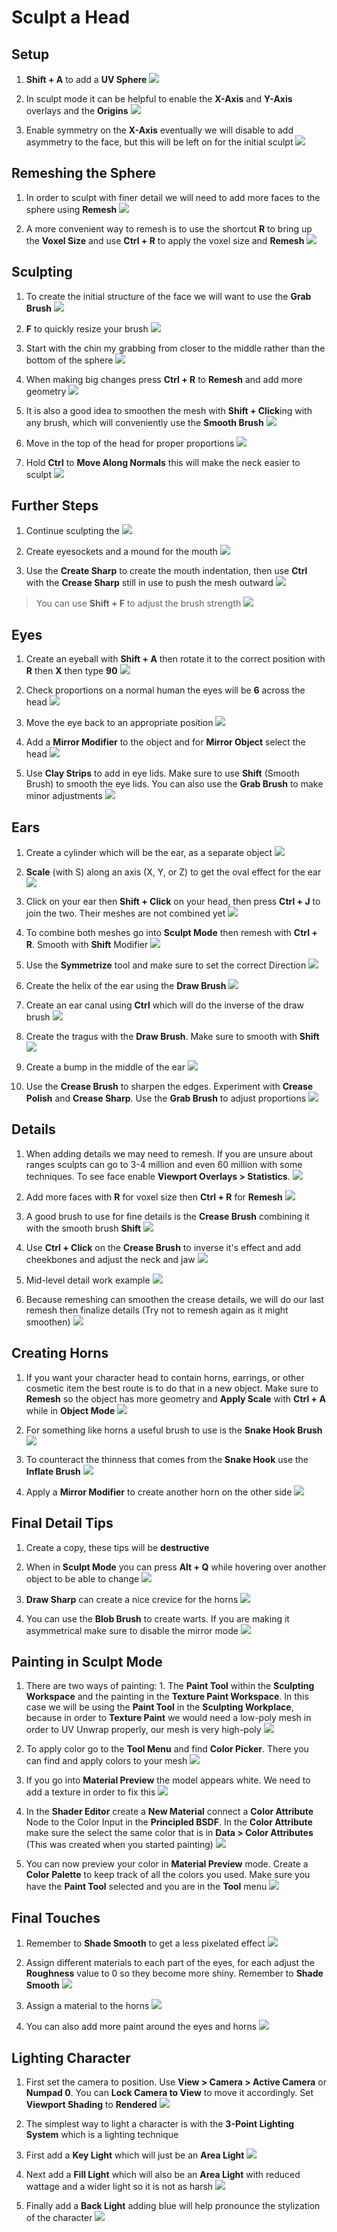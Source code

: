 # Sculpt a Head

## Setup
1. **Shift + A** to add a **UV Sphere**
![](./assets/create-uv-sphere.png)

2. In sculpt mode it can be helpful to enable the **X-Axis** and **Y-Axis** overlays and the **Origins**
![](./assets/helpful-gizmos-in-sculpt.png)

3. Enable symmetry on the **X-Axis** eventually we will disable to add asymmetry to the face, but this will be left on for the initial sculpt
![](./assets/enable-x-symmetry.png)

## Remeshing the Sphere
1. In order to sculpt with finer detail we will need to add more faces to the sphere using **Remesh**
![](./assets/remesh-menu-item.png)

2. A more convenient way to remesh is to use the shortcut **R** to bring up the **Voxel Size** and use **Ctrl + R** to apply the voxel size and **Remesh**
![](./assets/remesh-with-shortcuts.gif)


## Sculpting
1. To create the initial structure of the face we will want to use the **Grab Brush**
![](./assets/grab-brush.png)

2. **F** to quickly resize your brush
![](./assets/change-brush-size.gif)

3. Start with the chin my grabbing from closer to the middle rather than the bottom of the sphere
![](./assets/start-with-chin.gif)

4. When making big changes press **Ctrl + R** to **Remesh** and add more geometry
![](./assets/remesh-after-big-changes.gif)

5. It is also a good idea to smoothen the mesh with **Shift + Click**ing with any brush, which will conveniently use the **Smooth Brush**
![](./assets/smooth-shift-modifier.gif)

6. Move in the top of the head for proper proportions
![](./assets/add-more-head-structure.gif)

7. Hold **Ctrl** to **Move Along Normals** this will make the neck easier to sculpt
![](./assets/add-neck-with-normals.gif)

## Further Steps
1. Continue sculpting the 
![](./assets/make-neck-and-more.png)

2. Create eyesockets and a mound for the mouth
![](./assets/eyesockets-and-mound.png)

3. Use the **Create Sharp** to create the mouth indentation, then use **Ctrl** with the **Crease Sharp** still in use to push the mesh outward
![](./assets/lips-sculpt.png)
> You can use **Shift + F** to adjust the brush strength
> ![](./assets/adjust-brush-strength.gif)

## Eyes
1. Create an eyeball with **Shift + A** then rotate it to the correct position with **R** then **X** then type **90**
![](./assets/add-sphere-for-eyeball.png)

2. Check proportions on a normal human the eyes will be **6** across the head
![](./assets/eye-proportions.png)

3. Move the eye back to an appropriate position
![](./assets/move-the-eye-back.png)

4. Add a **Mirror Modifier** to the object and for **Mirror Object** select the head
![](./assets/mirror-eyes.png)

5. Use **Clay Strips** to add in eye lids. Make sure to use **Shift** (Smooth Brush) to smooth the eye lids. You can also use the **Grab Brush** to make minor adjustments
![](./assets/clay-strips-for-eye-lids.png)

## Ears
1. Create a cylinder which will be the ear, as a separate object
![](./assets/create-cylinder-ear.gif)

2. **Scale** (with S) along an axis (X, Y, or Z) to get the oval effect for the ear
![](./assets/scale-along-axis.gif)

3. Click on your ear then **Shift + Click** on your head, then press **Ctrl + J** to join the two. Their meshes are not combined yet
![](./assets/join-ear-to-head.gif)

4. To combine both meshes go into **Sculpt Mode** then remesh with **Ctrl + R**. Smooth with **Shift** Modifier
![](./assets/remesh-to-combine-ear.gif)

5. Use the **Symmetrize** tool and make sure to set the correct Direction
![](./assets/symmetrize-ear.png)

6. Create the helix of the ear using the **Draw Brush**
![](./assets/sculpt-helix.png)

7. Create an ear canal using **Ctrl** which will do the inverse of the draw brush
![](./assets/create-ear-canal.png)

8. Create the tragus with the **Draw Brush**. Make sure to smooth with **Shift**
![](./assets/create-tragus.png)

9. Create a bump in the middle of the ear
![](./assets/create-bump.png)

10. Use the **Crease Brush** to sharpen the edges. Experiment with **Crease Polish** and **Crease Sharp**. Use the **Grab Brush** to adjust proportions
![](./assets/crease-brush-ear.png)

## Details
1. When adding details we may need to remesh. If you are unsure about ranges sculpts can go to 3-4 million and even 60 million with some techniques. To see face enable **Viewport Overlays > Statistics**. 
![](./assets/show-face-count.png)

2. Add more faces with **R** for voxel size then **Ctrl + R** for **Remesh**
![](./assets/add-more-geometry.png)

3. A good brush to use for fine details is the **Crease Brush** combining it with the smooth brush **Shift**
![](./assets/crease-brush-initial-detail.png)

4. Use **Ctrl + Click** on the **Crease Brush** to inverse it's effect and add cheekbones and adjust the neck and jaw
![](./assets/cheek-bones-crease-brush.png)

5. Mid-level detail work example
![](./assets/head-details.png)

6. Because remeshing can smoothen the crease details, we will do our last remesh then finalize details (Try not to remesh again as it might smoothen)
![](./assets/final-details-after-remesh.png)

## Creating Horns
1. If you want your character head to contain horns, earrings, or other cosmetic item the best route is to do that in a new object. Make sure to **Remesh** so the object has more geometry and **Apply Scale** with **Ctrl + A** while in **Object Mode**
![](./assets/creating-horns.png)

2. For something like horns a useful brush to use is the **Snake Hook Brush**
![](./assets/snake-eyes.gif)

3. To counteract the thinness that comes from the **Snake Hook** use the **Inflate Brush**
![](./assets/inflate-brush.gif)

4. Apply a **Mirror Modifier** to create another horn on the other side
![](./assets/apply-mirror-to-horns.png)

## Final Detail Tips
1. Create a copy, these tips will be **destructive**

2. When in **Sculpt Mode** you can press **Alt + Q** while hovering over another object to be able to change 
![](./assets/swap-sculpt-object.gif)

3. **Draw Sharp** can create a nice crevice for the horns
![](./assets/horn-detail.png)

4. You can use the **Blob Brush** to create warts. If you are making it asymmetrical make sure to disable the mirror mode
![](./assets/blob-brush.png)

## Painting in Sculpt Mode
1. There are two ways of painting: 1. The **Paint Tool** within the **Sculpting Workspace** and the painting in the **Texture Paint Workspace**. In this case we will be using the **Paint Tool** in the **Sculpting Workplace**, because in order to **Texture Paint** we would need a low-poly mesh in order to UV Unwrap properly, our mesh is very high-poly
![](./assets/painting-options.png)

2. To apply color go to the **Tool Menu** and find **Color Picker**. There you can find and apply colors to your mesh
![](./assets/color-picker-paint.png)

3. If you go into **Material Preview** the model appears white. We need to add a texture in order to fix this
![](./assets/model-appears-white.png)

4. In the **Shader Editor** create a **New Material** connect a **Color Attribute** Node to the Color Input in the **Principled BSDF**. In the **Color Attribute** make sure the select the same color that is in **Data > Color Attributes** (This was created when you started painting)
![](./assets/set-texture-for-model.png)

5. You can now preview your color in **Material Preview** mode. Create a **Color Palette** to keep track of all the colors you used. Make sure you have the **Paint Tool** selected and you are in the **Tool** menu
![](./assets/create-color-palette.png)

## Final Touches
1. Remember to **Shade Smooth** to get a less pixelated effect
![](./assets/shade-smooth.gif)

2. Assign different materials to each part of the eyes, for each adjust the **Roughness** value to 0 so they become more shiny. Remember to **Shade Smooth**
![](./assets/color-eyes.gif)

3. Assign a material to the horns 
![](./assets/horn-material.gif)

4. You can also add more paint around the eyes and horns
![](./assets/more-final-touches.png)

## Lighting Character

1. First set the camera to position. Use **View > Camera > Active Camera** or **Numpad 0**. You can **Lock Camera to View** to move it accordingly. Set **Viewport Shading** to **Rendered**
![](./assets/set-camera-to-position.gif)

2. The simplest way to light a character is with the **3-Point Lighting System** which is a lighting technique

3. First add a **Key Light** which will just be an **Area Light**
![](./assets/create-a-key-light.png)

4. Next add a **Fill Light** which will also be an **Area Light** with reduced wattage and a wider light so it is not as harsh
![](./assets/fill-light.png)

5. Finally add a **Back Light** adding blue will help pronounce the stylization of the character
![](./assets/back-light.png)